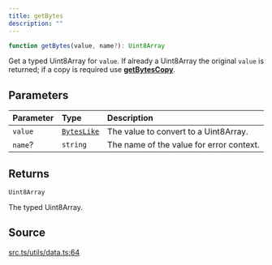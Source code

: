 ```yaml
---
title: getBytes
description: ""
---
```


```ts
function getBytes(value, name?): Uint8Array
```

Get a typed Uint8Array for `value`. If already a Uint8Array
 the original `value` is returned; if a copy is required use
 [**getBytesCopy**](/content/functions/getBytesCopy.mdx).

## Parameters

| Parameter | Type | Description |
| :------ | :------ | :------ |
| `value` | [`BytesLike`](/content/type-aliases/BytesLike.mdx) | The value to convert to a Uint8Array. |
| `name`? | `string` | The name of the value for error context. |

## Returns

`Uint8Array`

The typed Uint8Array.

## Source

[src.ts/utils/data.ts:64](https://github.com/dominant-strategies/quais-6.js/blob/3f482dd134064d41657ff7dc9ba8162f741c9c83/src.ts/utils/data.ts#L64)
